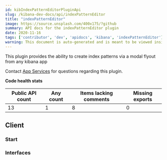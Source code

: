 ```yaml
---
id: kibIndexPatternEditorPluginApi
slug: /kibana-dev-docs/api/indexPatternEditor
title: "indexPatternEditor"
image: https://source.unsplash.com/400x175/?github
summary: API docs for the indexPatternEditor plugin
date: 2020-11-16
tags: ['contributor', 'dev', 'apidocs', 'kibana', 'indexPatternEditor']
warning: This document is auto-generated and is meant to be viewed inside our experimental, new docs system. Reach out in #docs-engineering for more info.
---
```


This plugin provides the ability to create index patterns via a modal flyout from any kibana app

Contact [App Services](https://github.com/orgs/elastic/teams/kibana-app-services) for questions regarding this plugin.

**Code health stats**

| Public API count  | Any count | Items lacking comments | Missing exports | 
|-------------------|-----------|------------------------|-----------------|
| 13 | 1 | 8 | 0 |

## Client

### Start
<DocDefinitionList data={[indexPatternEditorObj.client.start]}/>

### Interfaces
<DocDefinitionList data={indexPatternEditorObj.client.interfaces}/>

